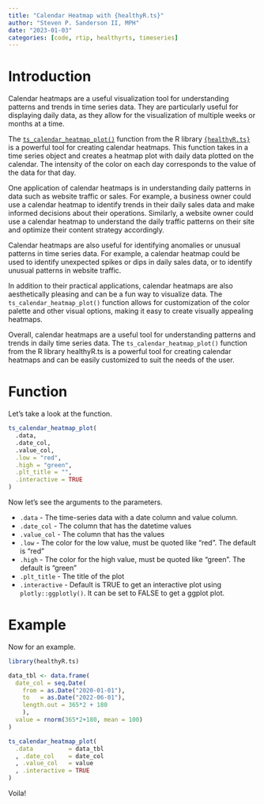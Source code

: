 ```yaml
---
title: "Calendar Heatmap with {healthyR.ts}"
author: "Steven P. Sanderson II, MPH"
date: "2023-01-03"
categories: [code, rtip, healthyrts, timeseries]
---
```


# Introduction

Calendar heatmaps are a useful visualization tool for understanding patterns and trends in time series data. They are particularly useful for displaying daily data, as they allow for the visualization of multiple weeks or months at a time.

The [`ts_calendar_heatmap_plot()`](https://www.spsanderson.com/healthyR.ts/reference/ts_calendar_heatmap_plot.html) function from the R library [`{healthyR.ts}`](https://www.spsanderson.com/healthyR.ts/) is a powerful tool for creating calendar heatmaps. This function takes in a time series object and creates a heatmap plot with daily data plotted on the calendar. The intensity of the color on each day corresponds to the value of the data for that day.

One application of calendar heatmaps is in understanding daily patterns in data such as website traffic or sales. For example, a business owner could use a calendar heatmap to identify trends in their daily sales data and make informed decisions about their operations. Similarly, a website owner could use a calendar heatmap to understand the daily traffic patterns on their site and optimize their content strategy accordingly.

Calendar heatmaps are also useful for identifying anomalies or unusual patterns in time series data. For example, a calendar heatmap could be used to identify unexpected spikes or dips in daily sales data, or to identify unusual patterns in website traffic.

In addition to their practical applications, calendar heatmaps are also aesthetically pleasing and can be a fun way to visualize data. The `ts_calendar_heatmap_plot()` function allows for customization of the color palette and other visual options, making it easy to create visually appealing heatmaps.

Overall, calendar heatmaps are a useful tool for understanding patterns and trends in daily time series data. The `ts_calendar_heatmap_plot()` function from the R library healthyR.ts is a powerful tool for creating calendar heatmaps and can be easily customized to suit the needs of the user.

# Function

Let's take a look at the function.

```r
ts_calendar_heatmap_plot(
  .data,
  .date_col,
  .value_col,
  .low = "red",
  .high = "green",
  .plt_title = "",
  .interactive = TRUE
)
```

Now let's see the arguments to the parameters.

*  `.data` - The time-series data with a date column and value column.
*  `.date_col` - The column that has the datetime values
*  `.value_col` - The column that has the values
*  `.low` - The color for the low value, must be quoted like "red". The default is "red"
*  `.high` - The color for the high value, must be quoted like "green". The default is "green"
*  `.plt_title` - The title of the plot
*  `.interactive` - Default is TRUE to get an interactive plot using `plotly::ggplotly()`. It can be set to FALSE to get a ggplot plot.

# Example

Now for an example.

```r
library(healthyR.ts)

data_tbl <- data.frame(
  date_col = seq.Date(
    from = as.Date("2020-01-01"),
    to   = as.Date("2022-06-01"),
    length.out = 365*2 + 180
    ),
  value = rnorm(365*2+180, mean = 100)
)

ts_calendar_heatmap_plot(
  .data          = data_tbl
  , .date_col    = date_col
  , .value_col   = value
  , .interactive = TRUE
)
```

Voila!